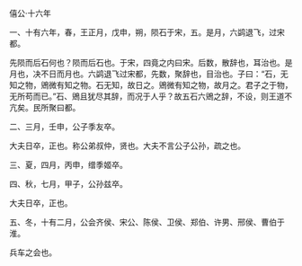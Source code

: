 

僖公·十六年

一、十有六年，春，王正月，戊申，朔，陨石于宋，五。是月，六鹢退飞，过宋都。

先陨而后石何也？陨而后石也。于宋，四竟之内曰宋。后数，散辞也，耳治也。是月也，决不日而月也。六鹢退飞过宋都，先数，聚辞也，目治也。子曰：“石，无知之物，鶂微有知之物。石无知，故日之。鶂微有知之物，故月之。君子之于物，无所苟而已。”石、鶂且犹尽其辞，而况于人乎？故五石六鶂之辞，不设，则王道不亢矣。民所聚曰都。

二、三月，壬申，公子季友卒。

大夫日卒，正也。称公弟叔仲，贤也。大夫不言公子公孙，疏之也。

三、夏，四月，丙申，缯季姬卒。

四、秋，七月，甲子，公孙兹卒。

大夫日卒，正也。

五、冬，十有二月，公会齐侯、宋公、陈侯、卫侯、郑伯、许男、邢侯、曹伯于淮。

兵车之会也。

